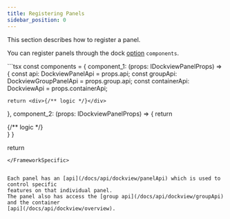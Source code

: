 ```yaml
---
title: Registering Panels
sidebar_position: 0
---
```




This section describes how to register a panel.

You can register panels through the dock  [option](/docs/api/dockview/options) `components`.

<FrameworkSpecific framework='React'>
  <DocRef declaration="IDockviewReactProps" methods={['components']} />
</FrameworkSpecific>

<FrameworkSpecific framework='JavaScript'>
  <DocRef declaration="DockviewComponentOptions" methods={['components']} />
</FrameworkSpecific>


<FrameworkSpecific framework='React'>
```tsx
const components = {
  component_1: (props: IDockviewPanelProps) => {
    const api: DockviewPanelApi  = props.api;
    const groupApi: DockviewGroupPanelApi  = props.group.api;
    const containerApi: DockviewApi  = props.containerApi;

    return <div>{/** logic */}</div>
  },
  component_2: (props: IDockviewPanelProps) => {
    return <div>{/** logic */}</div>
  }
}

return <DockviewReact components={components}/>
```
</FrameworkSpecific>


Each panel has an [api](/docs/api/dockview/panelApi) which is used to control specific
features on that individual panel.
The panel also has access the [group api](/docs/api/dockview/groupApi) and the container
[api](/docs/api/dockview/overview).
